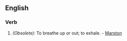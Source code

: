 ==English==

===Verb===
{{en-verb|upbreathes|upbreathing|upbreathed}}

#''(Obsolete):'' To breathe up or out; to exhale. - [[Marston]]